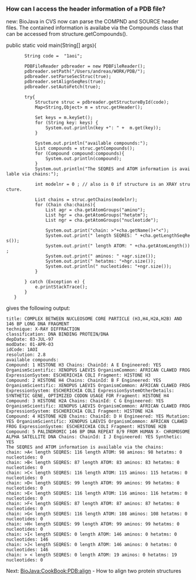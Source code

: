 ===How can I access the header information of a PDB file?===

new: BioJava in CVS now can parse the COMPND and SOURCE header files. The contained information is availabe via 
the Compounds class that can be accessed from structure.getCompounds(). 


<java>
public static void main(String[] args){
		String code =  "1aoi";

		PDBFileReader pdbreader = new PDBFileReader();
		pdbreader.setPath("/Users/andreas/WORK/PDB/");
		pdbreader.setParseSecStruc(true);
		pdbreader.setAlignSeqRes(true);
		pdbreader.setAutoFetch(true);

		try{
			Structure struc = pdbreader.getStructureById(code);
			Map<String,Object> m = struc.getHeader();

			Set<String> keys = m.keySet();
			for (String key: keys) {
				System.out.println(key +": " +  m.get(key));
			}

			System.out.println("available compounds:");
			List<Compound> compounds = struc.getCompounds();
			for (Compound compound:compounds){
				System.out.println(compound);
			}
			System.out.println("The SEQRES and ATOM information is available via chains:");

			int modelnr = 0 ; // also is 0 if structure is an XRAY structure.

			List<Chain> chains = struc.getChains(modelnr);
			for (Chain cha:chains){
				List<Group> agr = cha.getAtomGroups("amino");
				List<Group> hgr = cha.getAtomGroups("hetatm");
				List<Group> ngr = cha.getAtomGroups("nucleotide");

				System.out.print("chain: >"+cha.getName()+"<");
				System.out.print(" length SEQRES: " +cha.getLengthSeqRes());
				System.out.print(" length ATOM: " +cha.getAtomLength());
				System.out.print(" aminos: " +agr.size());
				System.out.print(" hetatms: "+hgr.size());
				System.out.println(" nucleotides: "+ngr.size());  
			}

		} catch (Exception e) {
			e.printStackTrace();
		}
	}
</java>

gives the following output:

<pre>
title: COMPLEX BETWEEN NUCLEOSOME CORE PARTICLE (H3,H4,H2A,H2B) AND 146 BP LONG DNA FRAGMENT 
technique: X-RAY DIFFRACTION 
classification: DNA BINDING PROTEIN/DNA
depDate: 03-JUL-97
modDate: 01-APR-03
idCode: 1AOI
resolution: 2.8
available compounds:
Compound: 1 HISTONE H3 Chains: ChainId: A E Engineered: YES OrganismScientific: XENOPUS LAEVIS OrganismCommon: AFRICAN CLAWED FROG ExpressionSystem: ESCHERICHIA COLI Fragment: HISTONE H3 
Compound: 2 HISTONE H4 Chains: ChainId: B F Engineered: YES OrganismScientific: XENOPUS LAEVIS OrganismCommon: AFRICAN CLAWED FROG ExpressionSystem: ESCHERICHIA COLI ExpressionSystemOtherDetails: SYNTHETIC GENE, OPTIMIZED CODON USAGE FOR Fragment: HISTONE H4 
Compound: 3 HISTONE H2A Chains: ChainId: C G Engineered: YES OrganismScientific: XENOPUS LAEVIS OrganismCommon: AFRICAN CLAWED FROG ExpressionSystem: ESCHERICHIA COLI Fragment: HISTONE H2A 
Compound: 4 HISTONE H2B Chains: ChainId: D H Engineered: YES Mutation: YES OrganismScientific: XENOPUS LAEVIS OrganismCommon: AFRICAN CLAWED FROG ExpressionSystem: ESCHERICHIA COLI Fragment: HISTONE H2B 
Compound: 5 PALINDROMIC 146 BP DNA REPEAT 8/9 FROM HUMAN X- CHROMOSOME ALPHA SATELLITE DNA Chains: ChainId: I J Engineered: YES Synthetic: YES 
The SEQRES and ATOM information is available via the chains:
chain: >A< length SEQRES: 116 length ATOM: 98 aminos: 98 hetatms: 0 nucleotides: 0
chain: >B< length SEQRES: 87 length ATOM: 83 aminos: 83 hetatms: 0 nucleotides: 0
chain: >C< length SEQRES: 116 length ATOM: 115 aminos: 115 hetatms: 0 nucleotides: 0
chain: >D< length SEQRES: 99 length ATOM: 99 aminos: 99 hetatms: 0 nucleotides: 0
chain: >E< length SEQRES: 116 length ATOM: 116 aminos: 116 hetatms: 0 nucleotides: 0
chain: >F< length SEQRES: 87 length ATOM: 87 aminos: 87 hetatms: 0 nucleotides: 0
chain: >G< length SEQRES: 116 length ATOM: 108 aminos: 108 hetatms: 0 nucleotides: 0
chain: >H< length SEQRES: 99 length ATOM: 99 aminos: 99 hetatms: 0 nucleotides: 0
chain: >I< length SEQRES: 0 length ATOM: 146 aminos: 0 hetatms: 0 nucleotides: 146
chain: >J< length SEQRES: 0 length ATOM: 146 aminos: 0 hetatms: 0 nucleotides: 146
chain: > < length SEQRES: 0 length ATOM: 19 aminos: 0 hetatms: 19 nucleotides: 0

</pre>




Next: [[BioJava:CookBook:PDB:align]] - How to align two protein structures